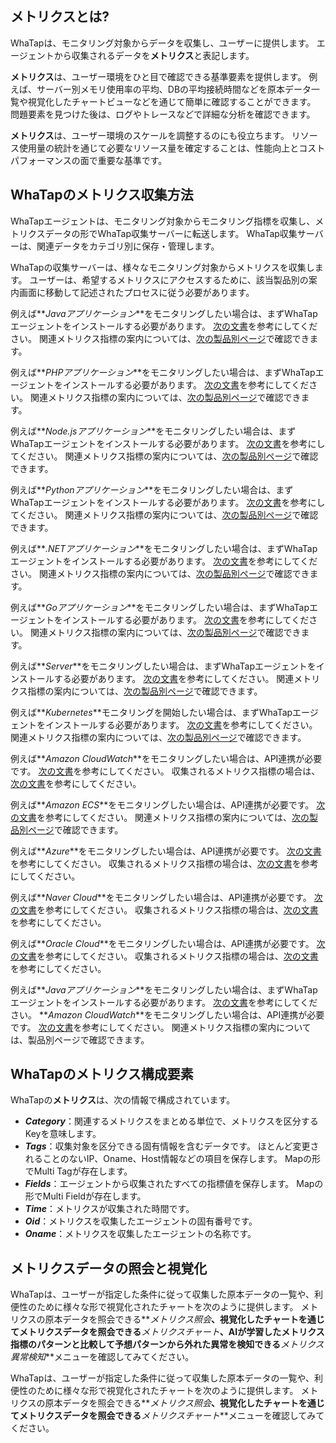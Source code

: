 <!-- 메트릭스 정의-->

## メトリクスとは?

WhaTapは、モニタリング対象からデータを収集し、ユーザーに提供します。 エージェントから収集されるデータを**メトリクス**と表記します。 

<!-- 메트릭스 효용성 안내-->

**メトリクス**は、ユーザー環境をひと目で確認できる基準要素を提供します。 例えば、サーバー別メモリ使用率の平均、DBの平均接続時間などを原本データ一覧や視覚化したチャートビューなどを通じて簡単に確認することができます。 問題要素を見つけた後は、ログやトレースなどで詳細な分析を確認できます。 

**メトリクス**は、ユーザー環境のスケールを調整するのにも役立ちます。 リソース使用量の統計を通じて必要なリソース量を確定することは、性能向上とコストパフォーマンスの面で重要な基準です。

<!-- 메트릭스 수집 방식-->

## WhaTapのメトリクス収集方法

<div style={{textAlign: 'center'}}>

<ImgLang img='metrics-overview.png' desc='Metrics overview' />

</div>

WhaTapエージェントは、モニタリング対象からモニタリング指標を収集し、メトリクスデータの形でWhaTap収集サーバーに転送します。 WhaTap収集サーバーは、関連データをカテゴリ別に保存・管理します。 

WhaTapの収集サーバーは、様々なモニタリング対象からメトリクスを収集します。 ユーザーは、希望するメトリクスにアクセスするために、該当製品別の案内画面に移動して記述されたプロセスに従う必要があります。 

<InDoc product='java'>

例えば**_Javaアプリケーション_**をモニタリングしたい場合は、まずWhaTapエージェントをインストールする必要があります。 [次の文書](install-agent)を参考にしてください。 関連メトリクス指標の案内については、[次の製品別ページ](metrics-app)で確認できます。

</InDoc>

<InDoc product='php'>

例えば**_PHPアプリケーション_**をモニタリングしたい場合は、まずWhaTapエージェントをインストールする必要があります。 [次の文書](install-agent)を参考にしてください。 関連メトリクス指標の案内については、[次の製品別ページ](metrics-app)で確認できます。

</InDoc>

<InDoc product='nodejs'>

例えば**_Node.jsアプリケーション_**をモニタリングしたい場合は、まずWhaTapエージェントをインストールする必要があります。 [次の文書](install-agent)を参考にしてください。 関連メトリクス指標の案内については、[次の製品別ページ](metrics-app)で確認できます。

</InDoc>

<InDoc product='python'>

例えば**_Pythonアプリケーション_**をモニタリングしたい場合は、まずWhaTapエージェントをインストールする必要があります。 [次の文書](install-agent)を参考にしてください。 関連メトリクス指標の案内については、[次の製品別ページ](metrics-app)で確認できます。

</InDoc>

<InDoc product='dotnet'>

例えば**_.NETアプリケーション_**をモニタリングしたい場合は、まずWhaTapエージェントをインストールする必要があります。 [次の文書](install-agent)を参考にしてください。 関連メトリクス指標の案内については、[次の製品別ページ](metrics-app)で確認できます。

</InDoc>

<InDoc product='golang'>

例えば**_Goアプリケーション_**をモニタリングしたい場合は、まずWhaTapエージェントをインストールする必要があります。 [次の文書](install-agent)を参考にしてください。 関連メトリクス指標の案内については、[次の製品別ページ](metrics-app)で確認できます。

</InDoc>

<InDoc product='server'>

例えば**_Server_**をモニタリングしたい場合は、まずWhaTapエージェントをインストールする必要があります。 [次の文書](install-agent)を参考にしてください。 関連メトリクス指標の案内については、[次の製品別ページ](metrics-server)で確認できます。

</InDoc>

<InDoc product='kubernetes'>

例えば**_Kubernetes_**モニタリングを開始したい場合は、まずWhaTapエージェントをインストールする必要があります。 [次の文書](install)を参考にしてください。 関連メトリクス指標の案内については、[次の製品別ページ](metrics-kubernetes)で確認できます。

</InDoc>

<InDoc product='amazon-cloudwatch'>

例えば**_Amazon CloudWatch_**をモニタリングしたい場合は、API連携が必要です。 [次の文書](../amazon-cloudwatch/install-agent)を参考にしてください。 収集されるメトリクス指標の場合は、[次の文書](https://docs.aws.amazon.com/ko_kr/AmazonCloudWatch/latest/monitoring/aws-services-cloudwatch-metrics.html)を参考にしてください。

</InDoc>

<InDoc product='amazon-ecs'>

例えば**_Amazon ECS_**をモニタリングしたい場合は、API連携が必要です。 [次の文書](install-agent)を参考にしてください。 関連メトリクス指標の案内については、[次の製品別ページ](dashboard)で確認できます。

</InDoc>

<InDoc product='azure'>

例えば**_Azure_**をモニタリングしたい場合は、API連携が必要です。 [次の文書](install-agent)を参考にしてください。 収集されるメトリクス指標の場合は、[次の文書](https://learn.microsoft.com/ko-kr/azure/azure-monitor/essentials/metrics-supported)を参考にしてください。

</InDoc>

<InDoc product='ncloud'>

例えば**_Naver Cloud_**をモニタリングしたい場合は、API連携が必要です。 [次の文書](install-agent)を参考にしてください。 収集されるメトリクス指標の場合は、[次の文書](https://api.ncloud-docs.com/docs/management-cloudinsight-productinfo)を参考にしてください。

</InDoc>

<InDoc product='oracle-cloud'>

例えば**_Oracle Cloud_**をモニタリングしたい場合は、API連携が必要です。 [次の文書](install-agent)を参考にしてください。 収集されるメトリクス指標の場合は、[次の文書](https://docs.oracle.com/en-us/iaas/Content/Monitoring/Concepts/monitoringoverview.htm#SupportedServices)を参考にしてください。

</InDoc>

<InDoc product='metrics'>

例えば**_Javaアプリケーション_**をモニタリングしたい場合は、まずWhaTapエージェントをインストールする必要があります。 [次の文書](../java/install-agent)を参考にしてください。 **_Amazon CloudWatch_**をモニタリングしたい場合は、API連携が必要です。 [次の文書](../amazon-cloudwatch/install-agent)を参考にしてください。 関連メトリクス指標の案内については、製品別ページで確認できます。

</InDoc>

## WhaTapのメトリクス構成要素

WhaTapの**メトリクス**は、次の情報で構成されています。

-   **_Category_**：関連するメトリクスをまとめる単位で、メトリクスを区分するKeyを意味します。
-   **_Tags_**：収集対象を区分できる固有情報を含むデータです。 ほとんど変更されることのないIP、Oname、Host情報などの項目を保存します。 Mapの形でMulti Tagが存在します。
-   **_Fields_**：エージェントから収集されたすべての指標値を保存します。 Mapの形でMulti Fieldが存在します。
-   **_Time_**：メトリクスが収集された時間です。
-   **_Oid_**：メトリクスを収集したエージェントの固有番号です。
-   **_Oname_**：メトリクスを収集したエージェントの名称です。

## メトリクスデータの照会と視覚化

<Xclude product='browser'>

WhaTapは、ユーザーが指定した条件に従って収集した原本データの一覧や、利便性のために様々な形で視覚化されたチャートを次のように提供します。 メトリクスの原本データを照会できる**_メトリクス照会_**、視覚化したチャートを通じてメトリクスデータを照会できる**_メトリクスチャート_**、AIが学習したメトリクス指標のパターンと比較して予想パターンから外れた異常を検知できる**_メトリクス異常検知_**メニューを確認してみてください。

<ImgLang img='metrics-views.png' desc='メトリクスビュ'/>

</Xclude>

<InDoc product='browser'>

WhaTapは、ユーザーが指定した条件に従って収集した原本データの一覧や、利便性のために様々な形で視覚化されたチャートを次のように提供します。 メトリクスの原本データを照会できる**_メトリクス照会_**、視覚化したチャートを通じてメトリクスデータを照会できる**_メトリクスチャート_**メニューを確認してみてください。

</InDoc>
